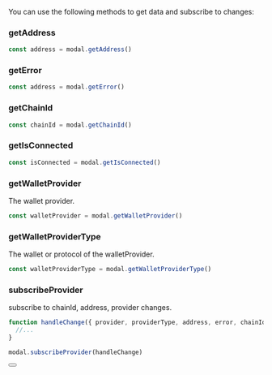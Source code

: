 
You can use the following methods to get data and subscribe to changes:

### getAddress

```ts
const address = modal.getAddress()
```

### getError

```ts
const address = modal.getError()
```

### getChainId

```ts
const chainId = modal.getChainId()
```

### getIsConnected

```ts
const isConnected = modal.getIsConnected()
```

### getWalletProvider

The wallet provider.

```ts
const walletProvider = modal.getWalletProvider()
```

### getWalletProviderType

The wallet or protocol of the walletProvider.

```ts
const walletProviderType = modal.getWalletProviderType()
```

### subscribeProvider

subscribe to chainId, address, provider changes.

```ts
function handleChange({ provider, providerType, address, error, chainId, isConnected }){
  //...
}

modal.subscribeProvider(handleChange)
```

<Button name="Learn More" url="https://docs.ethers.org/v5/getting-started/#getting-started--contracts" />